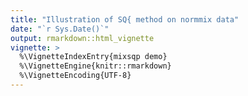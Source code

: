 ```yaml
---
title: "Illustration of SQ{ method on normmix data"
date: "`r Sys.Date()`"
output: rmarkdown::html_vignette
vignette: >
  %\VignetteIndexEntry{mixsqp demo}
  %\VignetteEngine{knitr::rmarkdown}
  %\VignetteEncoding{UTF-8}
---
```

